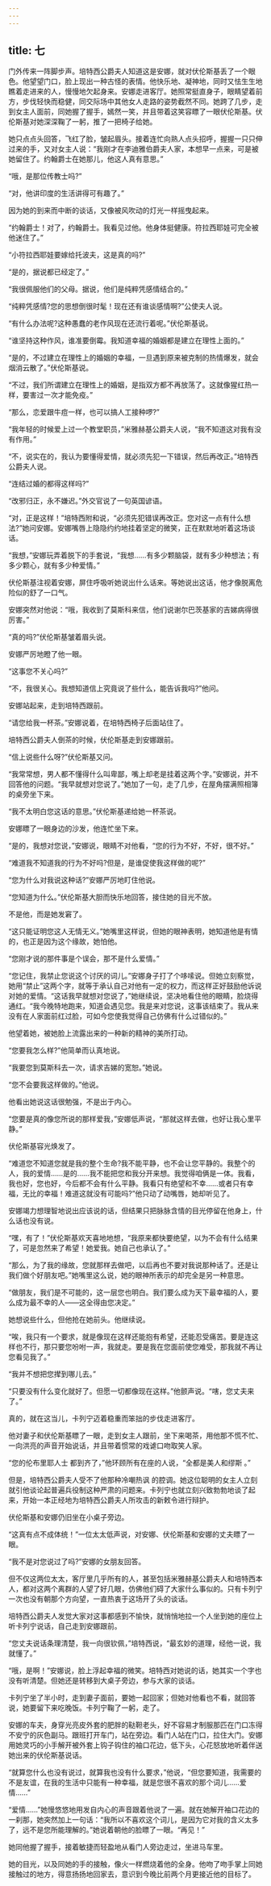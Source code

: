 ```yaml
---
---
---
```

title: 七
---




门外传来一阵脚步声。培特西公爵夫人知道这是安娜，就对伏伦斯基丢了一个眼色。他望望门口，脸上现出一种古怪的表情。他快乐地、凝神地，同时又怯生生地瞧着走进来的人，慢慢地欠起身来。安娜走进客厅。她照常挺直身子，眼睛望着前方，步伐轻快而稳健，同交际场中其他女人走路的姿势截然不同。她跨了几步，走到女主人面前，同她握了握手，嫣然一笑，并且带着这笑容瞟了一眼伏伦斯基。伏伦斯基对她深深鞠了一躬，推了一把椅子给她。

她只点点头回答，飞红了脸，皱起眉头。接着连忙向熟人点头招呼，握握一只只伸过来的手，又对女主人说：“我刚才在李迪雅伯爵夫人家，本想早一点来，可是被她留住了。约翰爵士在她那儿，他这人真有意思。”

“哦，是那位传教士吗?”

“对，他讲印度的生活讲得可有趣了。”

因为她的到来而中断的谈话，又像被风吹动的灯光一样摇曳起来。

“约翰爵士！对了，约翰爵士。我看见过他。他身体挺健康。符拉西耶娃可完全被他迷住了。”

“小符拉西耶娃要嫁给托波夫，这是真的吗?”

“是的，据说都已经定了。”

“我很佩服他们的父母。据说，他们是纯粹凭感情结合的。”

“纯粹凭感情?您的思想倒很时髦！现在还有谁谈感情啊?”公使夫人说。

“有什么办法呢?这种愚蠢的老作风现在还流行着呢。”伏伦斯基说。

“谁坚持这种作风，谁准要倒霉。我知道幸福的婚姻都是建立在理性上面的。”

“是的，不过建立在理性上的婚姻的幸福，一旦遇到原来被克制的热情爆发，就会烟消云散了。”伏伦斯基说。

“不过，我们所谓建立在理性上的婚姻，是指双方都不再放荡了。这就像猩红热一样，要害过一次才能免疫。”

“那么，恋爱跟牛痘一样，也可以搞人工接种啰?”

“我年轻的时候爱上过一个教堂职员，”米雅赫基公爵夫人说，“我不知道这对我有没有作用。”

“不，说实在的，我认为要懂得爱情，就必须先犯一下错误，然后再改正。”培特西公爵夫人说。

“连结过婚的都得这样吗?”

“改邪归正，永不嫌迟。”外交官说了一句英国谚语。

“对，正是这样！”培特西附和说，“必须先犯错误再改正。您对这一点有什么想法?”她问安娜。安娜嘴唇上隐隐约约地挂着坚定的微笑，正在默默地听着这场谈话。

“我想，”安娜玩弄着脱下的手套说，“我想……有多少颗脑袋，就有多少种想法；有多少颗心，就有多少种爱情。”

伏伦斯基注视着安娜，屏住呼吸听她说出什么话来。等她说出这话，他才像脱离危险似的舒了一口气。

安娜突然对他说：“哦，我收到了莫斯科来信，他们说谢尔巴茨基家的吉娣病得很厉害。”

“真的吗?”伏伦斯基皱着眉头说。

安娜严厉地瞪了他一眼。

“这事您不关心吗?”

“不，我很关心。我想知道信上究竟说了些什么，能告诉我吗?”他问。

安娜站起来，走到培特西跟前。

“请您给我一杯茶。”安娜说着，在培特西椅子后面站住了。

培特西公爵夫人倒茶的时候，伏伦斯基走到安娜跟前。

“信上说些什么呀?”伏伦斯基又问。

“我常常想，男人都不懂得什么叫卑鄙，嘴上却老是挂着这两个字。”安娜说，并不回答他的问题。“我早就想对您说了。”她加了一句，走了几步，在屋角摆满照相簿的桌旁坐下来。

“我不太明白您这话的意思。”伏伦斯基递给她一杯茶说。

安娜瞟了一眼身边的沙发，他连忙坐下来。

“是的，我想对您说，”安娜说，眼睛不对他看，“您的行为不好，不好，很不好。”

“难道我不知道我的行为不好吗?但是，是谁促使我这样做的呢?”

“您为什么对我说这种话?”安娜严厉地盯住他说。

“您知道为什么。”伏伦斯基大胆而快乐地回答，接住她的目光不放。

不是他，而是她发窘了。

“这只能证明您这人无情无义。”她嘴里这样说，但她的眼神表明，她知道他是有情的，也正是因为这个缘故，她怕他。

“您刚才说的那件事是个误会，那不是什么爱情。”

“您记住，我禁止您说这个讨厌的词儿。”安娜身子打了个哆嗦说。但她立刻察觉，她用“禁止”这两个字，就等于承认自己对他有一定的权力，而这样正好鼓励他诉说对她的爱情。“这话我早就想对您说了，”她继续说，坚决地看住他的眼睛，脸烧得通红。“我今晚特地跑来，知道会遇见您。我是来对您说，这事该结束了。我从来没有在人家面前红过脸，可如今您使我觉得自己仿佛有什么过错似的。”

他望着她，被她脸上流露出来的一种新的精神的美所打动。

“您要我怎么样?”他简单而认真地说。

“我要您到莫斯科去一次，请求吉娣的宽恕。”她说。

“您不会要我这样做的。”他说。

他看出她说这话很勉强，不是出于内心。

“您要是真的像您所说的那样爱我，”安娜低声说，“那就这样去做，也好让我心里平静。”

伏伦斯基容光焕发了。

“难道您不知道您就是我的整个生命?我不能平静，也不会让您平静的。我整个的人，我的爱情……是的……我不能把您和我分开来想。我觉得咱俩是一体。我看，我也好，您也好，今后都不会有什么平静。我看只有绝望和不幸……或者只有幸福，无比的幸福！难道这就没有可能吗?”他只动了动嘴唇，她却听见了。

安娜竭力想理智地说出应该说的话，但结果只把脉脉含情的目光停留在他身上，什么话也没有说。

“嘿，有了！”伏伦斯基欢天喜地地想，“我原来都快要绝望，以为不会有什么结果了，可是忽然来了希望！她爱我。她自己也承认了。”

“那么，为了我的缘故，您就那样去做吧，以后再也不要对我说那种话了。还是让我们做个好朋友吧。”她嘴里这么说，她的眼神所表示的却完全是另一种意思。

“做朋友，我们是不可能的，这一层您也明白。我们要么成为天下最幸福的人，要么成为最不幸的人——这全得由您决定。”

她想说些什么，但他抢在她前头。他继续说。

“唉，我只有一个要求，就是像现在这样还能抱有希望，还能忍受痛苦。要是连这样也不行，那只要您吩咐一声，我就走。要是我在您面前使您难受，那我就不再让您看见我了。”

“我并不想把您撵到哪儿去。”

“只要没有什么变化就好了。但愿一切都像现在这样。”他颤声说。“嗐，您丈夫来了。”

真的，就在这当儿，卡列宁迈着稳重而笨拙的步伐走进客厅。

他对妻子和伏伦斯基瞟了一眼，走到女主人跟前，坐下来喝茶，用他那不慌不忙、一向洪亮的声音开始说话，并且带着惯常的戏谑口吻取笑人家。

“您的伦布里耶人士 都到齐了，”他环顾所有在座的人说，“全都是美人和缪斯 。”

但是，培特西公爵夫人受不了他那种冷嘲热讽 的腔调。她这位聪明的女主人立刻就引他谈论起普遍兵役制这种严肃的问题来。卡列宁也就立刻兴致勃勃地谈了起来，开始一本正经地为培特西公爵夫人所攻击的新敕令进行辩护。

伏伦斯基和安娜仍旧坐在小桌子旁边。

“这真有点不成体统！”一位太太低声说，对安娜、伏伦斯基和安娜的丈夫瞟了一眼。

“我不是对您说过了吗?”安娜的女朋友回答。

但不仅这两位太太，客厅里几乎所有的人，甚至包括米雅赫基公爵夫人和培特西本人，都对这两个离群的人望了好几眼，仿佛他们碍了大家什么事似的。只有卡列宁一次也没有朝那个方向望，一直热衷于这场开了头的谈话。

培特西公爵夫人发觉大家对这事都感到不愉快，就悄悄地拉一个人坐到她的座位上听卡列宁说话，自己走到安娜跟前。

“您丈夫说话条理清楚，我一向很钦佩，”培特西说，“最玄妙的道理，经他一说，我就懂了。”

“哦，是啊！”安娜说，脸上浮起幸福的微笑。培特西对她说的话，她其实一个字也没有听清楚。但她还是转移到大桌子旁边，参与大家的谈话。

卡列宁坐了半小时，走到妻子面前，要她一起回家；但她对他看也不看，就回答说，她要留下来吃晚饭。卡列宁鞠了一躬，走了。

安娜的车夫，身穿光亮皮外套的肥胖的鞑靼老头，好不容易才制服那匹在门口冻得不安宁的灰色副马。跟班打开车门，站在旁边。看门人站在门口，拉住大门。安娜用她灵巧的小手解开被外套上钩子钩住的袖口花边，低下头，心花怒放地听着伴送她出来的伏伦斯基说话。

“就算您什么也没有说过，就算我也没有什么要求，”他说，“但您要知道，我需要的不是友谊，在我的生活中只能有一种幸福，就是您很不喜欢的那个词儿……爱情……”

“爱情……”她慢悠悠地用发自内心的声音跟着他说了一遍。就在她解开袖口花边的一刹那，她突然加上一句话：“我所以不喜欢这个词儿，是因为它对我的含义太多了，远不是您所能理解的。”她说着朝他的脸瞟了一眼。“再见！”

她同他握了握手，接着敏捷而轻盈地从看门人旁边走过，坐进马车里。

她的目光，以及同她的手的接触，像火一样燃烧着他的全身。他吻了吻手掌上同她接触过的地方，得意扬扬地回家去，意识到今晚比前两个月更接近他的目标了。